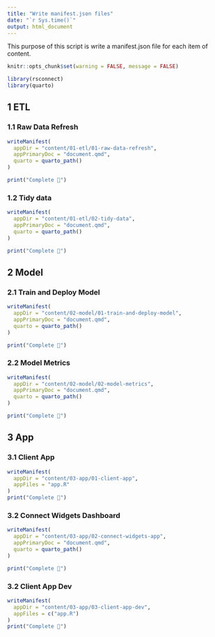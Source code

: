 ```yaml
---
title: "Write manifest.json files"
date: "`r Sys.time()`"
output: html_document
---
```


This purpose of this script is write a manifest.json file for each item of content.

```r
knitr::opts_chunk$set(warning = FALSE, message = FALSE) 

library(rsconnect)
library(quarto)
```

## 1 ETL

### 1.1 Raw Data Refresh

```r
writeManifest(
  appDir = "content/01-etl/01-raw-data-refresh", 
  appPrimaryDoc = "document.qmd",
  quarto = quarto_path()
)

print("Complete 🎉")
```

### 1.2 Tidy data

```r
writeManifest(
  appDir = "content/01-etl/02-tidy-data", 
  appPrimaryDoc = "document.qmd",
  quarto = quarto_path()
)

print("Complete 🎉")
```

## 2 Model

### 2.1 Train and Deploy Model

```r
writeManifest(
  appDir = "content/02-model/01-train-and-deploy-model", 
  appPrimaryDoc = "document.qmd",
  quarto = quarto_path()
)

print("Complete 🎉")
```

### 2.2 Model Metrics

```r
writeManifest(
  appDir = "content/02-model/02-model-metrics", 
  appPrimaryDoc = "document.qmd",
  quarto = quarto_path()
)

print("Complete 🎉")
```

## 3 App

### 3.1 Client App

```r
writeManifest(
  appDir = "content/03-app/01-client-app", 
  appFiles = "app.R"
)
print("Complete 🎉")
```

### 3.2 Connect Widgets Dashboard

```r
writeManifest(
  appDir = "content/03-app/02-connect-widgets-app", 
  appPrimaryDoc = "document.qmd",
  quarto = quarto_path()
)

print("Complete 🎉")
```

### 3.2 Client App Dev

```r
writeManifest(
  appDir = "content/03-app/03-client-app-dev", 
  appFiles = c("app.R")
)
print("Complete 🎉")
```
